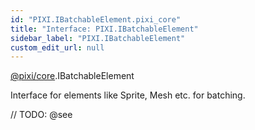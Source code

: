 ```yaml
---
id: "PIXI.IBatchableElement.pixi_core"
title: "Interface: PIXI.IBatchableElement"
sidebar_label: "PIXI.IBatchableElement"
custom_edit_url: null
---
```


[@pixi/core](../modules/pixi_core).IBatchableElement


Interface for elements like Sprite, Mesh etc. for batching.



// TODO: @see

        








  